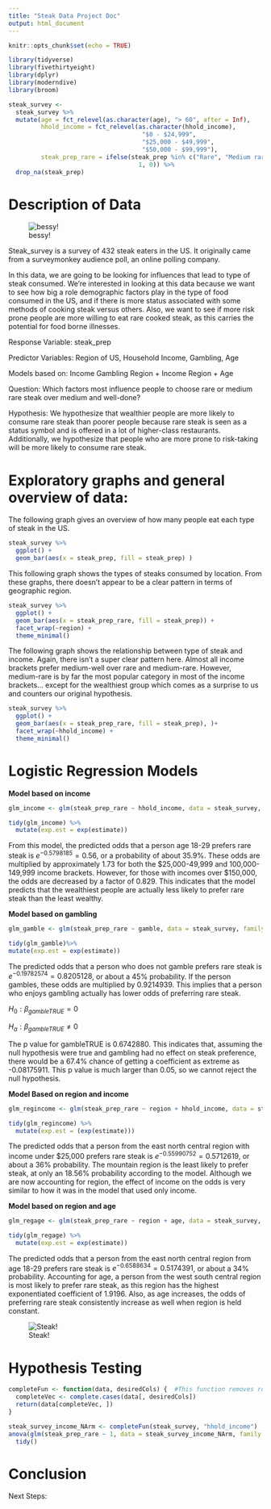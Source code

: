 ```yaml
---
title: "Steak Data Project Doc"
output: html_document
---
```


```r
knitr::opts_chunk$set(echo = TRUE)
```

```r
library(tidyverse)
library(fivethirtyeight)
library(dplyr)
library(moderndive)
library(broom)
```

```r
steak_survey <-
  steak_survey %>% 
  mutate(age = fct_relevel(as.character(age), "> 60", after = Inf),
         hhold_income = fct_relevel(as.character(hhold_income),
                                     "$0 - $24,999",
                                     "$25,000 - $49,999",
                                     "$50,000 - $99,999"),
         steak_prep_rare = ifelse(steak_prep %in% c("Rare", "Medium rare"),
                                    1, 0)) %>% 
  drop_na(steak_prep)
```

# Description of Data

![bessy!](https://www.plantbasednews.org/.image/t_share/MTY1NTk1NTY0Nzk5NTAyMTE3/image-placeholder-title.jpg)

Steak_survey is a survey of 432 steak eaters in the US. It originally came from a surveymonkey audience poll, an online polling company. 

In this data, we are going to be looking for influences that lead to type of steak consumed. We're interested in looking at this data because we want to see how big a role demographic factors play in the type of food consumed in the US, and if there is more status associated with some methods of cooking steak versus others. Also, we want to see if more risk prone people are more willing to eat rare cooked steak, as this carries the potential for food borne illnesses. 

Response Variable: steak_prep

Predictor Variables: Region of US, Household Income, Gambling, Age

Models based on: 
Income
Gambling
Region + Income
Region + Age


Question: Which factors most influence people to choose rare or medium rare steak over medium and well-done?

Hypothesis: We hypothesize that wealthier people are more likely to consume rare steak than poorer people because rare steak is seen as a status symbol and is offered in a lot of higher-class restaurants. Additionally, we hypothesize that people who are more prone to risk-taking will be more likely to consume rare steak. 

# Exploratory graphs and general overview of data:

The following graph gives an overview of how many people eat each type of steak in the US. 
```r
steak_survey %>% 
  ggplot() + 
  geom_bar(aes(x = steak_prep, fill = steak_prep) )
```


This following graph shows the types of steaks consumed by location. From these graphs, there doesn't appear to be a clear pattern in terms of geographic region. 
```r
steak_survey %>% 
  ggplot() + 
  geom_bar(aes(x = steak_prep_rare, fill = steak_prep)) +
  facet_wrap(~region) +
  theme_minimal()
```


The following graph shows the relationship between type of steak and income. Again, there isn't a super clear pattern here. Almost all income brackets prefer medium-well over rare and medium-rare. However, medium-rare is by far the most popular category in most of the income brackets... except for the wealthiest group which comes as a surprise to us and counters our original hypothesis. 
```r
steak_survey %>% 
  ggplot() + 
  geom_bar(aes(x = steak_prep_rare, fill = steak_prep), )+
  facet_wrap(~hhold_income) +
  theme_minimal()
```






# Logistic Regression Models

**Model based on income**

```r
glm_income <- glm(steak_prep_rare ~ hhold_income, data = steak_survey, family = binomial(link = "logit")) 

tidy(glm_income) %>%
  mutate(exp.est = exp(estimate))
```
From this model, the predicted odds that a person age 18-29 prefers rare steak is $e^{-0.5798185}=0.56$, or a probability of about 35.9%. These odds are multiplied by approximately 1.73 for both the \$25,000-49,999 and 100,000-149,999 income brackets. However, for those with incomes over \$150,000, the odds are decreased by a factor of 0.829. This indicates that the model predicts that the wealthiest people are actually less likely to prefer rare steak than the least wealthy.

**Model based on gambling**
```r
glm_gamble <- glm(steak_prep_rare ~ gamble, data = steak_survey, family = binomial(link = "logit"))

tidy(glm_gamble)%>%
mutate(exp.est = exp(estimate))
```
The predicted odds that a person who does not gamble prefers rare steak is $e^{-0.19782574}=0.8205128$, or about a 45% probability. If the person gambles, these odds are multiplied by 0.9214939. This implies that a person who enjoys gambling actually has lower odds of preferring rare steak.

$H_0: \beta_{gambleTRUE} = 0$

$H_a: \beta_{gambleTRUE} \neq 0$

The p value for gambleTRUE is 0.6742880. This indicates that, assuming the null hypothesis were true and gambling had no effect on steak preference, there would be a 67.4% chance of getting a coefficient as extreme as -0.08175911. This p value is much larger than 0.05, so we cannot reject the null hypothesis.

**Model Based on region and income**

```r
glm_regincome <- glm(steak_prep_rare ~ region + hhold_income, data = steak_survey, family = binomial(link = "logit"))

tidy(glm_regincome) %>%
  mutate(exp.est = (exp(estimate)))
```
The predicted odds that a person from the east north central region with income under \$25,000 prefers rare steak is $e^{-0.55990752}=0.5712619$, or about a 36% probability. The mountain region is the least likely to prefer steak, at only an 18.56% probability according to the model. Although we are now accounting for region, the effect of income on the odds is very similar to how it was in the model that used only income.

**Model based on region and age**

```r
glm_regage <- glm(steak_prep_rare ~ region + age, data = steak_survey, family = binomial(link = "logit"))

tidy(glm_regage) %>%
  mutate(exp.est = exp(estimate))
```
The predicted odds that a person from the east north central region from age 18-29 prefers rare steak is $e^{-0.6588634}=0.5174391$, or about a 34% probability. Accounting for age, a person from the west south central region is most likely to prefer rare steak, as this region has the highest exponentiated coefficient of 1.9196. Also, as age increases, the odds of preferring rare steak consistently increase as well when region is held constant.


![Steak!](https://www.tasteofhome.com/wp-content/uploads/2019/01/medium-rare-steak-shutterstock_706040446-800x450.jpg)


# Hypothesis Testing
```r
completeFun <- function(data, desiredCols) {  #This function removes rows of data that have NA in given columns
  completeVec <- complete.cases(data[, desiredCols])
  return(data[completeVec, ])
}

steak_survey_income_NArm <- completeFun(steak_survey, "hhold_income")
anova(glm(steak_prep_rare ~ 1, data = steak_survey_income_NArm, family = binomial(link = "logit")), glm_income) %>%
  tidy()
```


# Conclusion






Next Steps:








